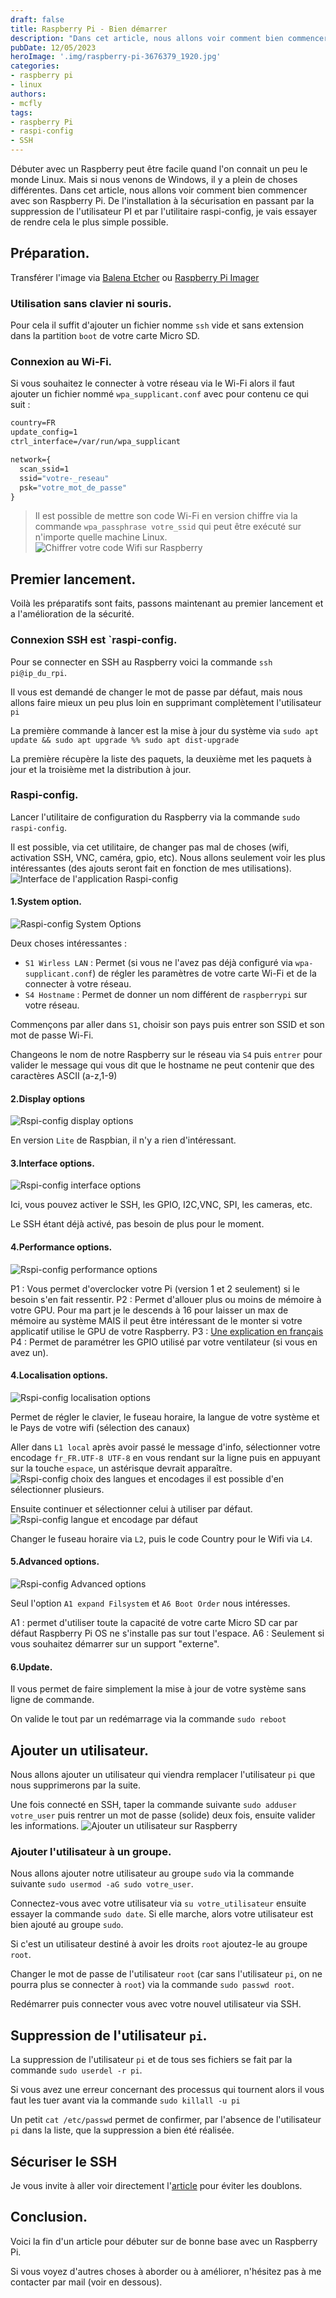 ```yaml
---
draft: false
title: Raspberry Pi - Bien démarrer
description: "Dans cet article, nous allons voir comment bien commencer avec son Raspberry Pi, de l'installation à la sécurisation en passant par la suppression de l'utilisateur PI et par l'utilitaire raspi-config."
pubDate: 12/05/2023
heroImage: '.img/raspberry-pi-3676379_1920.jpg'
categories:
- raspberry pi
- linux
authors: 
- mcfly
tags:
- raspberry Pi
- raspi-config
- SSH
---
```


Débuter avec un  Raspberry peut être facile quand l'on connait un peu le monde Linux. Mais si nous venons de Windows, il y a plein de choses différentes.
Dans cet article, nous allons voir comment bien commencer avec son Raspberry Pi. De l'installation à la sécurisation en passant par la suppression de l'utilisateur PI et par l'utilitaire raspi-config, je vais essayer de rendre cela le plus simple possible.

## Préparation.

Transférer l'image via [Balena Etcher](https://www.balena.io/etcher/) ou [Raspberry Pi Imager](/blog/raspberry_pi_installer_os)

### Utilisation sans clavier ni souris. 

Pour cela il suffit d'ajouter un fichier nomme `ssh` vide et sans extension dans la partition `boot` de votre carte Micro SD.

### Connexion au Wi-Fi.
Si vous souhaitez le connecter à votre réseau via le Wi-Fi alors il faut ajouter un fichier nommé `wpa_supplicant.conf` avec pour contenu ce qui suit :

```cmd
country=FR
update_config=1
ctrl_interface=/var/run/wpa_supplicant

network={
  scan_ssid=1
  ssid="votre-_reseau"
  psk="votre_mot_de_passe"
}
```

>Il est possible de mettre son code Wi-Fi en version chiffre via la commande `wpa_passphrase votre_ssid` qui peut être exécuté sur n'importe quelle machine Linux.
![Chiffrer votre code Wifi sur Raspberry](.img/chiffrer_code_wifi_raspberry.png)


## Premier lancement.

Voilà les préparatifs sont faits, passons maintenant au premier lancement et a l'amélioration de la sécurité.

### Connexion SSH est `raspi-config.

Pour se connecter en SSH au Raspberry voici la commande `ssh pi@ip_du_rpi`.

Il vous est demandé de changer le mot de passe par défaut, mais nous allons faire mieux un peu plus loin en supprimant complètement l'utilisateur `pi`

La première commande à lancer est la mise à jour du système via `sudo apt update && sudo apt upgrade %% sudo apt dist-upgrade`

La première récupère la liste des paquets, la deuxième met les paquets à jour et la troisième met la distribution à jour.

### Raspi-config.

Lancer l'utilitaire de configuration du Raspberry via la commande `sudo raspi-config`.

Il est possible, via cet utilitaire, de changer pas mal de choses (wifi, activation SSH, VNC, caméra, gpio, etc). Nous allons seulement voir les plus intéressantes (des ajouts seront fait en fonction de mes utilisations).
![Interface de l'application Raspi-config](.img/raspi_config_interface.png)

#### 1.System option.

![Raspi-config System Options](.img/raspi_config_sytem_options.png)

Deux choses intéressantes :
* `S1 Wirless LAN` : Permet (si vous ne l'avez pas déjà configuré via `wpa-supplicant.conf`) de régler les paramètres de votre carte Wi-Fi et de la connecter à votre réseau.
* `S4 Hostname` : Permet de donner un nom différent de `raspberrypi` sur votre réseau.

Commençons par aller dans `S1`, choisir son pays puis entrer son SSID et son mot de passe Wi-Fi.

Changeons le nom de notre Raspberry sur le réseau via `S4` puis `entrer` pour valider le message qui vous dit que le hostname ne peut contenir que des caractères ASCII (a-z,1-9)

#### 2.Display options
![Rspi-config display options](.img/raspi_config_display_options.png)

En version `Lite` de Raspbian, il n'y a rien d'intéressant.

#### 3.Interface options.
![Rspi-config interface options](.img/raspi_config_interface_options.png)

Ici, vous pouvez activer le SSH, les GPIO, I2C,VNC, SPI, les cameras, etc.

Le SSH étant déjà activé, pas besoin de plus pour le moment.

#### 4.Performance options.
![Rspi-config performance options](.img/raspi_config_performance_options.png)

P1 : Vous permet d'overclocker votre Pi (version 1 et 2 seulement) si le besoin s'en fait ressentir.
P2 : Permet d'allouer plus ou moins de mémoire à votre GPU. Pour ma part je le descends à 16 pour laisser un max de mémoire au système MAIS il peut être intéressant de le monter si votre applicatif utilise le GPU de votre Raspberry.
P3 : [Une explication en français](https://www.adaltas.com/fr/2021/06/03/linux-overlay-filesystem-docker/)
P4 : Permet de paramétrer les GPIO utilisé par votre ventilateur (si vous en avez un).

#### 4.Localisation options.
![Rspi-config localisation options](.img/rasi_config_localisation_options.png)

Permet de régler le clavier, le fuseau horaire, la langue de votre système et le Pays de votre wifi (sélection des canaux)

Aller dans `L1 local` après avoir passé le message d'info, sélectionner votre encodage `fr_FR.UTF-8 UTF-8` en vous rendant sur la ligne puis en appuyant sur la touche `espace`, un astérisque devrait apparaître.
![Rspi-config choix des langues et encodages](.img/raspi_config_localisation_locales.png)
il est possible d'en sélectionner plusieurs.

Ensuite continuer et sélectionner celui à utiliser par défaut.
![Rspi-config langue et encodage par défaut](.img/raspi_config_localisation_locales_defaut.png)

Changer le fuseau horaire via `L2`, puis le code Country pour le Wifi via `L4`.

#### 5.Advanced options.
![Rspi-config Advanced options](.img/raspi_config_advanced_options.png)

Seul l'option `A1 expand Filsystem` et `A6 Boot Order` nous intéresses.

A1 : permet d'utiliser toute la capacité de votre carte Micro SD car par défaut Raspberry Pi OS ne s'installe pas sur tout l'espace.
A6 : Seulement si vous souhaitez démarrer sur un support "externe".

#### 6.Update.

Il vous permet de faire simplement la mise à jour de votre système sans ligne de commande.

On valide le tout par un redémarrage via la commande `sudo reboot`

## Ajouter un utilisateur.
	
Nous allons ajouter un utilisateur qui viendra remplacer l'utilisateur `pi` que nous supprimerons par la suite.

Une fois connecté en SSH, taper la commande suivante `sudo adduser votre_user` puis rentrer un mot de passe (solide) deux fois, ensuite valider les informations.
![Ajouter un utilisateur sur Raspberry](.img/ajouter_utilisateur.png)

### Ajouter l'utilisateur à un groupe.

Nous allons ajouter notre utilisateur au groupe `sudo` via la commande suivante `sudo usermod -aG sudo votre_user`.

Connectez-vous avec votre utilisateur via `su votre_utilisateur` ensuite essayer la commande `sudo date`. Si elle marche, alors votre utilisateur est bien ajouté au groupe `sudo`.

Si c'est un utilisateur destiné à avoir les droits `root` ajoutez-le au groupe `root`.

Changer le mot de passe de l'utilisateur `root` (car sans l'utilisateur `pi`, on ne pourra plus se connecter à `root`) via la commande `sudo passwd root`.

Redémarrer puis connecter vous avec votre nouvel utilisateur via SSH.

## Suppression de l'utilisateur `pi`.
La suppression de l'utilisateur `pi` et de tous ses fichiers se fait par la commande `sudo userdel -r pi`.

Si vous avez une erreur concernant des processus qui tournent alors il vous faut les tuer avant via la commande `sudo killall -u pi`

Un petit `cat /etc/passwd` permet de confirmer, par l'absence de l'utilisateur `pi` dans la liste, que la suppression a bien été réalisée.

## Sécuriser le SSH

Je vous invite à aller voir directement l'[article](/blog/linux_connexion_ssh/) pour éviter les doublons.

## Conclusion.

Voici la fin d'un article pour débuter sur de bonne base avec un Raspberry Pi.

Si vous voyez d'autres choses à aborder ou à améliorer, n'hésitez pas à me contacter par mail (voir en dessous).